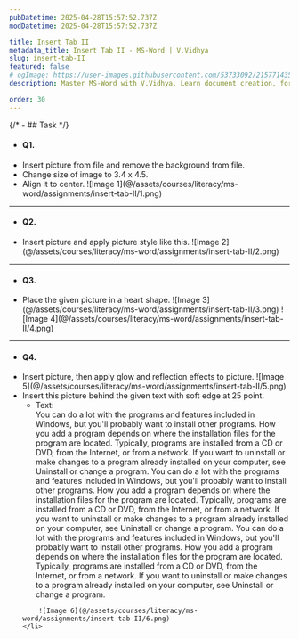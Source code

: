 ```yaml
---
pubDatetime: 2025-04-28T15:57:52.737Z
modDatetime: 2025-04-28T15:57:52.737Z

title: Insert Tab II
metadata_title: Insert Tab II - MS-Word | V.Vidhya
slug: insert-tab-II
featured: false
# ogImage: https://user-images.githubusercontent.com/53733092/215771435-25408246-2309-4f8b-a781-1f3d93bdf0ec.png
description: Master MS-Word with V.Vidhya. Learn document creation, formatting, mail merge and other professional skills with real-world applications.

order: 30
---
```


{/* - ## Task */}

- #### Q1.

<ul class="list-[circle]">
    <li>
        Insert picture from file and remove the background from file.
    </li>
    <li>Change size of image to 3.4 x 4.5.</li>
    <li>
        Align it to center.
        ![Image 1](@/assets/courses/literacy/ms-word/assignments/insert-tab-II/1.png)
    </li>
</ul>

---

- #### Q2.

<ul class="list-[circle]">
    <li>
       Insert picture and apply picture style like this.
        ![Image 2](@/assets/courses/literacy/ms-word/assignments/insert-tab-II/2.png)
    </li>
</ul>

---

- #### Q3.

<ul class="list-[circle]">
    <li>
        Place the given picture in a heart shape.
        ![Image 3](@/assets/courses/literacy/ms-word/assignments/insert-tab-II/3.png)
        ![Image 4](@/assets/courses/literacy/ms-word/assignments/insert-tab-II/4.png)
    </li>
</ul>

---

- #### Q4.

<ul class="list-[circle]">
    <li>
        Insert picture, then apply glow and reflection effects to picture.
        ![Image 5](@/assets/courses/literacy/ms-word/assignments/insert-tab-II/5.png)
    </li>
    <li>
        Insert this picture behind the given text with soft edge at 25 point.
        <ul class="list-[circle]">
           <li>
           <span class="font-bold">Text:</span><br/>
            You can do a lot with the programs and features included in Windows, but you'll probably want to install other programs.
            How you add a program depends on where the installation files for the program are located. Typically, programs are installed 
            from a CD or DVD, from the Internet, or from a network. If you want to uninstall or make changes to a program already
            installed on your computer, see Uninstall or change a program. You can do a lot with the programs and features included in Windows, 
            but you'll probably want to install other programs. How you add a program depends on where the installation files for the program are
            located. Typically, programs are installed from a CD or DVD, from the Internet, or from a network. If you want to uninstall or make 
            changes to a program already installed on your computer, see Uninstall or change a program. You can do a lot with the programs and 
            features included in Windows, but you'll probably want to install other programs. How you add a program depends on where the installation 
            files for the program are located. Typically, programs are installed from a CD or DVD, from the Internet, or from a network. If you 
            want to uninstall or make changes to a program already installed on your computer, see Uninstall or change a program.
            </li>
        </ul>

        ![Image 6](@/assets/courses/literacy/ms-word/assignments/insert-tab-II/6.png)
    </li>
</ul>